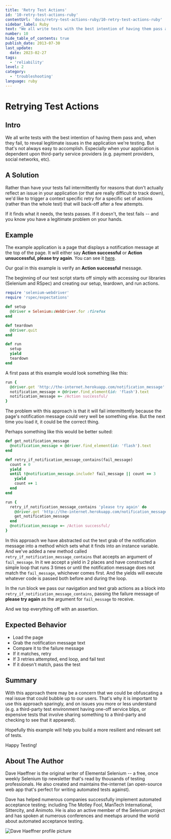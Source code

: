 ```yaml
---
title: 'Retry Test Actions'
id: '10-retry-test-actions-ruby'
contentUrl: 'docs/retry-test-actions-ruby/10-retry-test-actions-ruby'
sidebar_label: Ruby
text: "We all write tests with the best intention of having them pass and, when they fail, to reveal legitimate issues in the application we're testing. But that's not always easy to accomplish. Especially when your application is dependent upon third-party service providers (e.g. payment providers, social networks, etc)."
number: 10
hide_table_of_contents: true
publish_date: 2013-07-30
last_update:
  date: 2023-02-27
tags:
  - 'reliability'
level: 2
category:
  - 'troubleshooting'
language: ruby
---
```


# Retrying Test Actions

## Intro

We all write tests with the best intention of having them pass and, when they fail, to reveal legitimate issues in the application we're testing. But that's not always easy to accomplish. Especially when your application is dependent upon third-party service providers (e.g. payment providers, social networks, etc).

## A Solution

Rather than have your tests fail intermittently for reasons that don't actually reflect an issue in your application (or that are really difficult to track down), we'd like to trigger a context specific retry for a specific set of actions (rather than the whole test) that will back-off after a few attempts.

If it finds what it needs, the tests passes. If it doesn't, the test fails -- and you know you have a legitimate problem on your hands.

## Example

The example application is a page that displays a notification message at the top of the page. It will either say **Action successful** or **Action unsuccessful, please try again**. You can see it [here](http://the-internet.herokuapp.com/notification_message).

Our goal in this example is verify an **Action successful** message.

The beginning of our test script starts off simply with accessing our libraries (Selenium and RSpec) and creating our setup, teardown, and run actions.

```ruby
require 'selenium-webdriver'
require 'rspec/expectations'

def setup
  @driver = Selenium::WebDriver.for :firefox
end

def teardown
  @driver.quit
end

def run
  setup
  yield
  teardown
end
```

A first pass at this example would look something like this:

```ruby
run {
  @driver.get 'http://the-internet.herokuapp.com/notification_message'
  notification_message = @driver.find_element(id: 'flash').text
  notification_message =~ /Action successful/
}
```

The problem with this approach is that it will fail intermittently because the page's notification message could very well be something else. But the next time you load it, it could be the correct thing.

Perhaps something like this would be better suited:

```ruby
def get_notification_message
  @notification_message = @driver.find_element(id: 'flash').text
end

def retry_if_notification_message_contains(fail_message)
  count = 0
  yield
  until !@notification_message.include? fail_message || count == 3
    yield
    count =+ 1
  end
end

run {
  retry_if_notification_message_contains 'please try again' do
    @driver.get 'http://the-internet.herokuapp.com/notification_message'
    get_notification_message
  end
  @notification_message =~ /Action successful/
}
```

In this approach we have abstracted out the text grab of the notification message into a method which sets what it finds into an instance variable. And we've added a new method called `retry_if_notification_message_contains` that accepts an argument of `fail_message`. In it we accept a yield in 2 places and have constructed a simple loop that runs 3 times or until the notification message does not match the `fail_message`, whichever comes first. And the yields will execute whatever code is passed both before and during the loop.

In the run block we pass our navigation and text grab actions as a block into `retry_if_notification_message_contains`, passing the failure message of **please try again** as the argument for `fail_message` to receive.

And we top everything off with an assertion.

## Expected Behavior

- Load the page
- Grab the notification message text
- Compare it to the failure message
- If it matches, retry
- If 3 retries attempted, end loop, and fail test
- If it doesn't match, pass the test

## Summary

With this approach there may be a concern that we could be obfuscating a real issue that could bubble up to our users. That's why it is important to use this approach sparingly, and on issues you more or less understand (e.g. a third-party test environment having one-off service blips, or expensive tests that involve sharing something to a third-party and checking to see that it appeared).

Hopefully this example will help you build a more resilient and relevant set of tests.

Happy Testing!

## About The Author

Dave Haeffner is the original writer of Elemental Selenium -- a free, once weekly Selenium tip newsletter that's read by thousands of testing professionals. He also created and maintains the-internet (an open-source web app that's perfect for writing automated tests against).

Dave has helped numerous companies successfully implement automated acceptance testing; including The Motley Fool, ManTech International, Sittercity, and Animoto. He is also an active member of the Selenium project and has spoken at numerous conferences and meetups around the world about automated acceptance testing.

![Dave Haeffner profile picture](/img/authors/dave-haeffner.jpeg#author-img 'a title')
